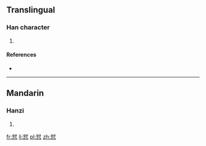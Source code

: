 ==Translingual==

===Han character===
{{Han char|rn=61|rad=心|as=06|sn=10|four=|canj=女木心 (VDP)|ids=⿱[[好]][[心]]}}

# {{defn|Han|sort=心06}}

====References====
* {{Han ref|kx=0384.060|dkj=10550|dj=0714.240|hdz=42293.100|uh=604F|ud=24655}}

----

==Mandarin==

===Hanzi===
{{cmn-hanzi|pin=[[hào]] ([[hao4]])|wg=hao<sup>4</sup>}}

# {{defn|lang=cmn|sort=心06}}

[[fr:恏]]
[[li:恏]]
[[pl:恏]]
[[zh:恏]]